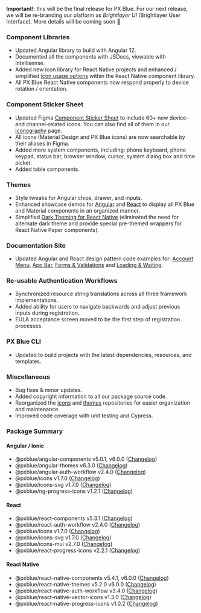 **Important!**: this will be the final release for PX Blue. For our next release, we will be re-branding our platform as _Brightlayer UI_ (Brightlayer User Interface). More details will be coming soon 🤗

### Component Libraries

-   Updated Angular library to build with Angular 12.
-   Documented all the components with JSDocs, viewable with Intellisense.
-   Added new icon library for React Native projects and enhanced / simplified [icon usage options](https://pxblue-components.github.io/react-native/?path=/info/components-documentation--icons) within the React Native component library.
-   All PX Blue React Native components now respond properly to device rotation / orientation.

### Component Sticker Sheet

-   Updated Figma [Component Sticker Sheet](https://www.figma.com/community/file/1024360297793425107) to include 60+ new device- and channel-related icons. You can also find all of them in our [iconography](/style/iconography) page.
-   All icons (Material Design and PX Blue icons) are now searchable by their aliases in Figma.
-   Added more system components, including: phone keyboard, phone keypad, status bar, browser window, cursor, system dialog box and time picker.
-   Added table components.

### Themes

-   Style tweaks for Angular chips, drawer, and inputs.
-   Enhanced showcase demos for [Angular](https://github.com/pxblue/angular-showcase-demo/tree/master) and [React](https://github.com/pxblue/react-showcase-demo) to display all PX Blue and Material components in an organized manner.
-   Simplified [Dark Theming for React Native](https://github.com/pxblue/react-native-themes/tree/master#dark-theme) (eliminated the need for alternate dark theme and provide special pre-themed wrappers for React Native Paper components).

### Documentation Site

-   Updated Angular and React design pattern code examples for: [Account Menu](/patterns/account-menu), [App Bar](/patterns/appbar), [Forms & Validations](/patterns/forms) and [Loading & Waiting](/patterns/loading).

### Re-usable Authentication Workflows

-   Synchronized resource string translations across all three framework implementations.
-   Added ability for users to navigate backwards and adjust previous inputs during registration.
-   EULA acceptance screen moved to be the first step of registration processes.

### PX Blue CLI

-   Updated to build projects with the latest dependencies, resources, and templates.

### Miscellaneous

-   Bug fixes & minor updates.
-   Added copyright information to all our package source code.
-   Reorganized the [icons](https://github.com/pxblue/icons) and [themes](https://github.com/pxblue/themes) repositories for easier organization and maintenance.
-   Improved code coverage with unit testing and Cypress.

### Package Summary

#### Angular / Ionic

-   @pxblue/angular-components v5.0.1, v6.0.0 ([Changelog](https://github.com/pxblue/angular-component-library/releases))
-   @pxblue/angular-themes v6.3.0 ([Changelog](https://github.com/pxblue/angular-themes/releases))
-   @pxblue/angular-auth-workflow v2.4.0 ([Changelog](https://github.com/pxblue/angular-workflows/releases))
-   @pxblue/icons v1.7.0 ([Changelog](https://github.com/pxblue/icons/releases))
-   @pxblue/icons-svg v1.7.0 ([Changelog](https://github.com/pxblue/icons/releases))
-   @pxblue/ng-progress-icons v1.2.1 ([Changelog](https://github.com/pxblue/progress-icons/releases))

#### React

-   @pxblue/react-components v5.3.1 ([Changelog](https://github.com/pxblue/react-component-library/releases))
-   @pxblue/react-auth-workflow v2.4.0 ([Changelog](https://github.com/pxblue/react-workflows/releases))
-   @pxblue/icons v1.7.0 ([Changelog](https://github.com/pxblue/icons/releases))
-   @pxblue/icons-svg v1.7.0 ([Changelog](https://github.com/pxblue/icons/releases))
-   @pxblue/icons-mui v2.7.0 ([Changelog](https://github.com/pxblue/icons/releases))
-   @pxblue/react-progress-icons v2.2.1 ([Changelog](https://github.com/pxblue/progress-icons/releases))

#### React Native

-   @pxblue/react-native-components v5.4.1, v6.0.0 ([Changelog](https://github.com/pxblue/react-native-component-library/releases))
-   @pxblue/react-native-themes v5.2.0 v6.0.0 ([Changelog](https://github.com/pxblue/react-native-themes/releases))
-   @pxblue/react-native-auth-workflow v3.4.0 ([Changelog](https://github.com/pxblue/react-native-workflows/releases))
-   @pxblue/react-native-vector-icons v1.3.0 ([Changelog](https://github.com/pxblue/icons/releases))
-   @pxblue/react-native-progress-icons v1.0.2 ([Changelog](https://github.com/pxblue/progress-icons/releases))
